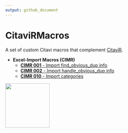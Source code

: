 ```yaml
---
output: github_document
---
```


# CitaviRMacros

A set of custom Citavi macros that complement [CitaviR](https://github.com/SchmidtPaul/CitaviR#citavir-).

 * **Excel-Import Macros (CIMR)**
   + [**CIMR 001** - Import find_obvious_dup info](CIMR Import/CIMR 001 - Import find_obvious_dup info/)
   + [**CIMR 002** - Import handle_obvious_dup info](CIMR Import/CIMR 002 - Import handle_obvious_dup info/)
   + [**CIMR 010** - Import categories](CIMR Import/CIMR 010 - Import categories/)
   
<img src='https://github.com/SchmidtPaul/CitaviR/blob/master/man/figures/logo.png?raw=true' align="left" height="138" />